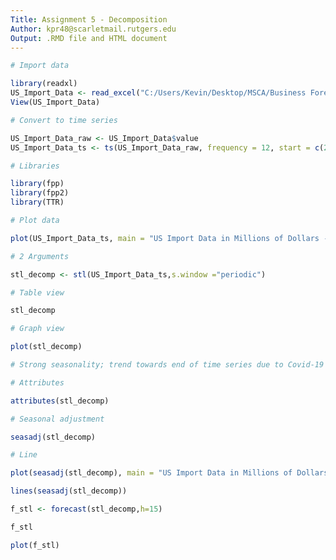 ---
Title: Assignment 5 - Decomposition
Author: kpr48@scarletmail.rutgers.edu
Output: .RMD file and HTML document
---

```{r}
# Import data

library(readxl)
US_Import_Data <- read_excel("C:/Users/Kevin/Desktop/MSCA/Business Forecasting/US_Import_Data.xlsx")
View(US_Import_Data)

```

```{r}
# Convert to time series

US_Import_Data_raw <- US_Import_Data$value
US_Import_Data_ts <- ts(US_Import_Data_raw, frequency = 12, start = c(2013,1))

```

```{r}
# Libraries

library(fpp)
library(fpp2)
library(TTR)

```
```{r}
# Plot data

plot(US_Import_Data_ts, main = "US Import Data in Millions of Dollars - Jan '13 to Jul '23", xlab = "Month - Year", ylab = "Millions of Dollars $")

```

```{r}
# 2 Arguments

stl_decomp <- stl(US_Import_Data_ts,s.window ="periodic")

```

```{r}
# Table view

stl_decomp

```

```{r}
# Graph view

plot(stl_decomp)

# Strong seasonality; trend towards end of time series due to Covid-19 pandemic

```

```{r}
# Attributes

attributes(stl_decomp)

```

```{r}
# Seasonal adjustment

seasadj(stl_decomp)

```

```{r}
# Line

plot(seasadj(stl_decomp), main = "US Import Data in Millions of Dollars - Jan '13 to Jul '23 - Seas. Adj", xlab = "Month - Year", ylab = "Millions of Dollars $")

lines(seasadj(stl_decomp))

f_stl <- forecast(stl_decomp,h=15)

f_stl

plot(f_stl)

```

